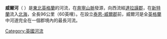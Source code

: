 {{expand|time=2018-05-26T04:58:05+00:00}}
{{unreferenced|time=2018-05-26T04:58:05+00:00}}
{{Geobox|River
<!-- *** Name section *** -->
| name                        = Wear
<!-- *** Map section *** -->
| map                         = River Wear.png
| map_size                    =
| map_caption                 = 威爾河流域地圖
<!-- *** Country etc. *** -->
| other_name                  =
| other_name1                 =
| country                     = 英格蘭
| region_type                 = 郡
| region                      = 達勒姆郡
| region1                     =
| district_type               = 都會郡
| district                    = 泰恩-威爾郡
| district1                   =
| district2                  =
| district3                   =
| city_type                   = 市鎮
| city                        = [[斯坦諾普_(達勒姆郡)|斯坦諾普]]
| city1                       = [[沃辛漢姆|沃辛漢姆]]
| city2                       = [[畢曉普奧克蘭|畢曉普奧克蘭]]
| city3                       = [[威靈頓_(達勒姆郡)|威靈頓]]
| city4                       = [[達勒姆|達勒姆]]
| city5                       = [[赤斯特街|赤斯特街]]
| city6                       = [[桑德蘭|桑德蘭]]
<!-- *** Geography *** -->
| length                      = 96
| length_imperial             = 60
| watershed                   =
| watershed_imperial          =
| discharge_location          =
| discharge_average           =
| discharge_average_imperial  =
| discharge_max_month         =
| discharge_max               =
| discharge_max_imperial      =
| discharge_min_month         =
| discharge_min               =
| discharge_min_imperial      =
| discharge1_location         =
| discharge1_average          =
| discharge1_average_imperial =
| discharge2_location         =
| discharge2_average          =
| discharge2_average_imperial =
| discharge3_location         =
| discharge3_average          =
| discharge3_average_imperial =
| discharge4_location         =
| discharge4_average          =
| discharge4_average_imperial =

<!-- *** Source *** -->
| source_name                 =
| source_location             = [[達勒姆郡|達勒姆郡]]，[[威爾黑德|威爾黑德]]
| source_region               =
| source_country              = 英國
| source_country1             =
| source_elevation            = 340
| source_elevation_imperial   =
| source_lat_d                = 54.750
| source_lat_m                =
| source_lat_s                =
| source_lat_NS               = N
| source_long_d               = 2.2225
| source_long_m               =
| source_long_s               =
| source_long_EW              = W
<!-- *** Mouth *** -->
| mouth_name                  =
| mouth_location              = [[北海_(大西洋)|北海]]
| mouth_country               = 英國
| mouth_country_flag          = 1
| mouth_region                =
| mouth_country1              =
| mouth_elevation             = 0
| mouth_elevation_imperial    = 0
| mouth_lat_d                 = 54.916
| mouth_lat_m                 =
| mouth_lat_s                 =
| mouth_lat_NS                = N
| mouth_long_d                = 1.3577
| mouth_long_m                =
| mouth_long_s                =
| mouth_long_EW               = W
<!-- *** Tributaries *** -->
| tributary_left              =
| tributary_left1             =
| tributary_right             =
| tributary_right1            =
<!-- *** Image *** --->
| image                       = durham_castle.jpg
| image_size                  = 320
| image_caption               = 威爾河流經[[達勒姆城堡|達勒姆城堡]]和[[達勒姆大教堂|達勒姆大教堂]]
}}
'''威爾河'''（{{lang-en|River Wear}} {{IPAc-en|ˈ|w|ɪər}} {{respell|WEER}}）是[[東北英格蘭|東北英格蘭]]的河流，在[[奔寧山脈|奔寧山脈]]發源，向西流經[[達拉謨郡|達拉謨郡]]，在[[新特蘭|新特蘭]]流入[[北海_(大西洋)|北海]]，全長96公里（60英哩）。在設立[[泰恩-威爾郡|泰恩-威爾郡]]前，威爾河是全[[英格蘭|英格蘭]]中河道完全在一個郡境內的最長河流。
[[Category:英國河流|Category:英國河流]]
